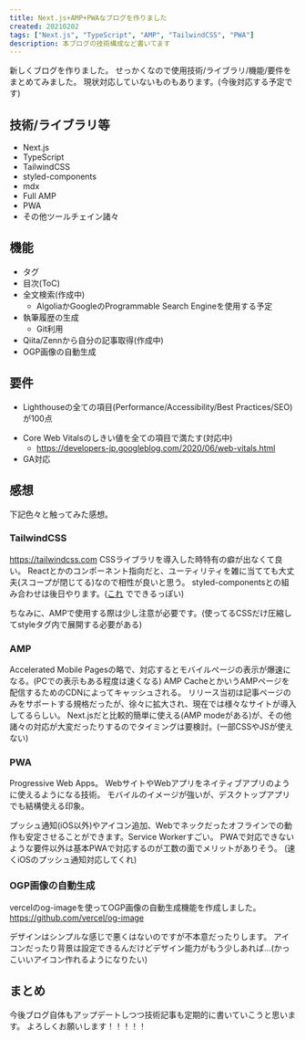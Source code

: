 ```yaml
---
title: Next.js+AMP+PWAなブログを作りました
created: 20210202
tags: ["Next.js", "TypeScript", "AMP", "TailwindCSS", "PWA"]
description: 本ブログの技術構成など書いてます
---
```


新しくブログを作りました。
せっかくなので使用技術/ライブラリ/機能/要件をまとめてみました。
現状対応していないものもあります。(今後対応する予定です)

## 技術/ライブラリ等
- Next.js
- TypeScript
- TailwindCSS
- styled-components
- mdx
- Full AMP
- PWA
- その他ツールチェイン諸々

## 機能
- タグ
- 目次(ToC)
- 全文検索(作成中)
  - AlgoliaかGoogleのProgrammable Search Engineを使用する予定
- 執筆履歴の生成
  - Git利用
- Qiita/Zennから自分の記事取得(作成中)
- OGP画像の自動生成

## 要件
- Lighthouseの全ての項目(Performance/Accessibility/Best Practices/SEO)が100点

<div>
  <amp-img src="/articles/lighthouse-score.png" alt="lighthouseスコア" width="800px" height="400px"/>
</div>

- Core Web Vitalsのしきい値を全ての項目で満たす(対応中)
  - https://developers-jp.googleblog.com/2020/06/web-vitals.html
- GA対応

## 感想
下記色々と触ってみた感想。

### TailwindCSS
https://tailwindcss.com
CSSライブラリを導入した時特有の癖が出なくて良い。
Reactとかのコンポーネント指向だと、ユーティリティを雑に当てても大丈夫(スコープが閉じてる)なので相性が良いと思う。
styled-componentsとの組み合わせは後日やります。([これ](https://github.com/ben-rogerson/twin.macro) でできるっぽい)

ちなみに、AMPで使用する際は少し注意が必要です。(使ってるCSSだけ圧縮してstyleタグ内で展開する必要がある)

### AMP
Accelerated Mobile Pagesの略で、対応するとモバイルぺージの表示が爆速になる。(PCでの表示もある程度は速くなる)
AMP CacheとかいうAMPページを配信するためのCDNによってキャッシュされる。
リリース当初は記事ページのみをサポートする規格だったが、徐々に拡大され、現在では様々なサイトが導入してるらしい。
Next.jsだと比較的簡単に使える(AMP modeがある)が、その他諸々の対応が大変だったりするのでタイミングは要検討。(一部CSSやJSが使えない)

### PWA
Progressive Web Apps。
WebサイトやWebアプリをネイティブアプリのように使えるようになる技術。
モバイルのイメージが強いが、デスクトップアプリでも結構使える印象。

<div>
  <amp-img src="/articles/pwa.png" alt="PWA" width="600px" height="400px"/>
</div>

プッシュ通知(iOS以外)やアイコン追加、Webでネックだったオフラインでの動作も安定させることができます。Service Workerすごい。
PWAで対応できないような要件以外は基本PWAで対応するのが工数の面でメリットがありそう。
(速くiOSのプッシュ通知対応してくれ)

### OGP画像の自動生成
vercelのog-imageを使ってOGP画像の自動生成機能を作成しました。
https://github.com/vercel/og-image

<div>
  <amp-img src="/articles/twitter-card-preview.png" alt="Twitterアイコン" width="500px" height="420px"/>
</div>

デザインはシンプルな感じで悪くはないのですが不本意だったりします。
アイコンだったり背景は設定できるんだけどデザイン能力がもう少しあれば...(かっこいいアイコン作れるようになりたい)

## まとめ
今後ブログ自体もアップデートしつつ技術記事も定期的に書いていこうと思います。
よろしくお願いします！！！！！
